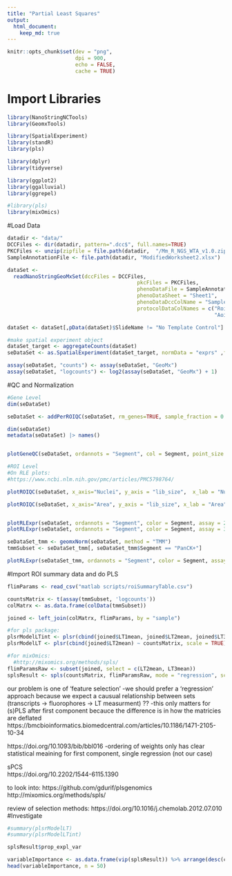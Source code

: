 ```yaml
---
title: "Partial Least Squares"
output:
  html_document:
    keep_md: true    
---
```


```r
knitr::opts_chunk$set(dev = "png",
                      dpi = 900,
                      echo = FALSE,
                      cache = TRUE)
```


# Import Libraries
```r
library(NanoStringNCTools)
library(GeomxTools)

library(SpatialExperiment)
library(standR)
library(pls)

library(dplyr)
library(tidyverse)

library(ggplot2)
library(ggalluvial)
library(ggrepel)

#library(pls)
library(mixOmics)
```

#Load Data
```r
datadir <- "data/"
DCCFiles <- dir(datadir, pattern=".dcc$", full.names=TRUE)
PKCFiles <- unzip(zipfile = file.path(datadir,  "/Mm_R_NGS_WTA_v1.0.zip"))
SampleAnnotationFile <- file.path(datadir, "ModifiedWorksheet2.xlsx")

dataSet <-
  readNanoStringGeoMxSet(dccFiles = DCCFiles,
                                          pkcFiles = PKCFiles,
                                          phenoDataFile = SampleAnnotationFile,
                                          phenoDataSheet = "Sheet1",
                                          phenoDataDccColName = "Sample_ID",
                                          protocolDataColNames = c("Roi",
                                                                   "Aoi"))

dataSet <- dataSet[,pData(dataSet)$SlideName != "No Template Control"] #remove no template control

#make spatial experiment object
dataSet_target <- aggregateCounts(dataSet)
seDataSet <- as.SpatialExperiment(dataSet_target, normData = "exprs" ,forceRaw = TRUE)

assay(seDataSet, "counts") <- assay(seDataSet, "GeoMx")
assay(seDataSet, "logcounts") <- log2(assay(seDataSet, "GeoMx") + 1)
```

#QC and Normalization
```r
#Gene Level
dim(seDataSet)

seDataSet <- addPerROIQC(seDataSet, rm_genes=TRUE, sample_fraction = 0.9, min_count = 5)

dim(seDataSet)
metadata(seDataSet) |> names()


plotGeneQC(seDataSet, ordannots = "Segment", col = Segment, point_size = 2, top_n = 9)

#ROI Level
#On RLE plots:
#https://www.ncbi.nlm.nih.gov/pmc/articles/PMC5798764/

plotROIQC(seDataSet, x_axis="Nuclei", y_axis = "lib_size",  x_lab = "Nuclei", x_threshold = 50, color = Segment)

plotROIQC(seDataSet, x_axis="Area", y_axis = "lib_size", x_lab = "Area", color = Segment)


plotRLExpr(seDataSet, ordannots = "Segment", color = Segment, assay = 2) #counts
plotRLExpr(seDataSet, ordannots = "Segment", color = Segment, assay = 3) #logcounts

seDataSet_tmm <- geomxNorm(seDataSet, method = "TMM")
tmmSubset <- seDataSet_tmm[, seDataSet_tmm$Segment == "PanCK+"]

plotRLExpr(seDataSet_tmm, ordannots = "Segment", color = Segment, assay = 3) #logcounts
```

#Import ROI summary data and do PLS
```r
flimParams <- read_csv("matlab scripts/roiSummaryTable.csv")

countsMatrix <- t(assay(tmmSubset, 'logcounts'))
colMatrx <- as.data.frame(colData(tmmSubset))

joined <- left_join(colMatrx, flimParams, by = "sample")

#for pls package:
plsrModelLTint <- plsr(cbind(joined$LT1mean, joined$LT2mean, joined$LT3mean, joined$IR13mean, joined$IR23mean) ~ countsMatrix, scale = TRUE)
plsrModelLT <- plsr(cbind(joined$LT2mean) ~ countsMatrix, scale = TRUE)

#for mixOmics:
  #http://mixomics.org/methods/spls/
flimParamsRaw <- subset(joined, select = c(LT2mean, LT3mean))
splsResult <- spls(countsMatrix, flimParamsRaw, mode = "regression", scale = TRUE, ncomp = 3, keepX = 50)
```
our problem is one of 'feature selection'
  -we should prefer a 'regression' approach because we expect a causual relationship between sets (transcripts -> fluorophores -> LT measurment) ??
-this only matters for (s)PLS after first component becauce the difference is in how the matricies are deflated  
https://bmcbioinformatics.biomedcentral.com/articles/10.1186/1471-2105-10-34

https://doi.org/10.1093/bib/bbl016
  -ordering of weights only has clear statistical meaining for first component, single regression (not our case)

sPCS  
https://doi.org/10.2202/1544-6115.1390

to look into:
https://github.com/gdurif/plsgenomics
http://mixomics.org/methods/spls/

review of selection methods:
https://doi.org/10.1016/j.chemolab.2012.07.010
#Investigate
```r
#summary(plsrModelLT)
#summary(plsrModelLTint)

splsResult$prop_expl_var

variableImportance <- as.data.frame(vip(splsResult)) %>% arrange(desc(comp1))
head(variableImportance, n = 50)
```

